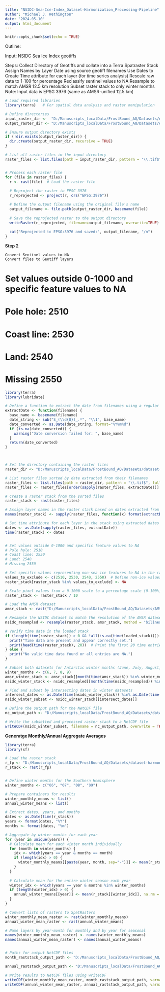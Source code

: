 ```yaml
---
title: "NSIDC-Sea-Ice-Index_Dataset-Harmonization_Processing-Pipeline"
author: "Michael J. Wethington"
date: "2024-05-10"
output: html_document
---
```



```r
knitr::opts_chunk$set(echo = TRUE)
```

Outline: 

Input: NSIDC Sea Ice Index geotiffs

Steps:
    Collect Directory of Geotiffs and collate into a Terra Spatraster Stack
    Assign Names by Layer Date using source geotiff filenames
    Use Dates to Create Time attribute for each layer (for time series analysis)
    Rescale raw data to 1-100 for percentage
    Reclassify sentinel values to NA
    Resample to match AMSR 12.5 km resolution
    Subset raster stack to only winter months
    Note: Input data is EPSG 3976 (same as AMSR-unified 12.5 km)

```r
# Load required libraries
library(terra)   # For spatial data analysis and raster manipulation

# Define directories
input_raster_dir <-  "D:/Manuscripts_localData/FrostBound_AQ/Datasets/dataset-harmonization/25km_Sea-Ice-Index/staged_epsg-3412"
output_raster_dir <- "D:/Manuscripts_localData/FrostBound_AQ/Datasets/dataset-harmonization/25km_Sea-Ice-Index/staged_epsg-3976"

# Ensure output directory exists
if (!dir.exists(output_raster_dir)) {
  dir.create(output_raster_dir, recursive = TRUE)
}

# List all raster files in the input directory
raster_files <- list.files(path = input_raster_dir, pattern = "\\.tif$", full.names = TRUE)


# Process each raster file
for (file in raster_files) {
  r <- rast(file)  # Load the raster file
  
  # Reproject the raster to EPSG 3976
  r_reprojected <- project(r, crs("EPSG:3976"))

  # Define the output filename using the original file's name
  output_filename <- file.path(output_raster_dir, basename(file))
  
  # Save the reprojected raster to the output directory
  writeRaster(r_reprojected, filename=output_filename, overwrite=TRUE)
  
  cat("Reprojected to EPSG:3976 and saved:", output_filename, "/n")
}

```



**Step 2** 

    Convert Sentinel values to NA
    Convert files to Geotiff layers

# Set values outside 0-1000 and specific feature values to NA
# Pole hole: 2510
# Coast line: 2530
# Land: 2540
# Missing 2550


```r

library(terra)
library(lubridate)

# Define a function to extract the date from filenames using a regular expression pattern
extractDate <- function(filename) {
  base_name <- basename(filename)
  date_string <- sub("S_(\\d{8})_.*", "\\1", base_name)
  date_converted <- as.Date(date_string, format="%Y%m%d")
  if (is.na(date_converted)) {
    warning("Date conversion failed for: ", base_name)
  }
  return(date_converted)
}



# Set the directory containing the raster files
raster_dir <- "D:/Manuscripts_localData/FrostBound_AQ/Datasets/dataset-harmonization/25km_Sea-Ice-Index/staged_epsg-3976"

# List raster files sorted by date extracted from their filenames
raster_files <- list.files(path = raster_dir, pattern = "\\.tif$", full.names = TRUE)
raster_files <- raster_files[order(sapply(raster_files, extractDate))]

# Create a raster stack from the sorted files
raster_stack <- rast(raster_files)

# Assign layer names in the raster stack based on dates extracted from filenames
names(raster_stack) <- sapply(raster_files, function(x) format(extractDate(x), "%Y-%m-%d"))

# Set time attribute for each layer in the stack using extracted dates
dates <- as.Date(sapply(raster_files, extractDate))
time(raster_stack) <- dates


# Set values outside 0-1000 and specific feature values to NA
# Pole hole: 2510
# Coast line: 2530
# Land: 2540
# Missing 2550

# Set specific values representing non-sea ice features to NA in the raster data
values_to_exclude <- c(2510, 2530, 2540, 2550)  # Define non-ice values
raster_stack[raster_stack %in% values_to_exclude] <- NA

# Scale pixel values from a 0-1000 scale to a percentage scale (0-100%)
raster_stack <- raster_stack / 10

# Load the AMSR dataset
amsr_stack <- rast("D:/Manuscripts_localData/FrostBound_AQ/Datasets/AMSR-Unified_12km/stack/AMSR-Unified_SIC_Full-Catalog_Time_Series_Subregions.nc")

# Resample the NSIDC dataset to match the resolution of the AMSR dataset using bilinear interpolation
nsidc_resampled <- resample(raster_stack, amsr_stack, method = "bilinear")

# Verify time data in the loaded stack
if (length(time(raster_stack)) > 0 && !all(is.na(time(loaded_stack)))) {
  print("Time data are present and appear correctly set.")
  print(head(time(raster_stack), 20))  # Print the first 20 time entries to verify
} else {
  print("No valid time data found or all entries are NA.")
}

# Subset both datasets for Antarctic winter months (June, July, August, September)
winter_months <- c(6, 7, 8, 9)
amsr_winter_stack <- amsr_stack[[month(time(amsr_stack)) %in% winter_months]]
nsidc_winter_stack <- nsidc_resampled[[month(time(nsidc_resampled)) %in% winter_months]]

# Find and subset by intersecting dates in winter datasets
intersect_dates <- as.Date(time(nsidc_winter_stack)) %in% as.Date(time(amsr_winter_stack))
nsidc_winter_subset <- nsidc_winter_stack[[intersect_dates]]

# Define the output path for the NetCDF file
nc_output_path <- "D:/Manuscripts_localData/FrostBound_AQ/Datasets/dataset-harmonization/25km_Sea-Ice-Index/stack/NSIDC-Sea-Ice-Index_25km_Continental_Harmonization.nc"

# Write the subsetted and processed raster stack to a NetCDF file
writeCDF(nsidc_winter_subset, filename = nc_output_path, overwrite = TRUE, varname="sea_ice_concentration", longname="Sea Ice Concentration")


```



**Generatge Monthly/Annual Aggregate Averages**

```r

library(terra)
library(sf)

# Load the raster stack
r_fp <- "D:/Manuscripts_localData/FrostBound_AQ/Datasets/dataset-harmonization/25km_Sea-Ice-Index/stack/NSIDC-Sea-Ice-Index_25km_Continental_Harmonization_Winter.nc"
r_stack <- rast(r_fp)


# Define winter months for the Southern Hemisphere
winter_months <- c("06", "07", "08", "09")

# Prepare containers for results
winter_monthly_means <- list()
annual_winter_means <- list()

# Extract dates, years, and months
dates <- as.Date(time(r_stack))
years <- format(dates, "%Y")
months <- format(dates, "%m")

# Aggregate by winter months for each year
for (year in unique(years)) {
  # Calculate mean for each winter month individually
  for (month in winter_months) {
    idx <- which(years == year & months == month)
    if (length(idx) > 0) {
      winter_monthly_means[[paste(year, month, sep="-")]] <- mean(r_stack[[idx]], na.rm = TRUE)
    }
  }
  
  # Calculate mean for the entire winter season each year
  winter_idx <- which(years == year & months %in% winter_months)
  if (length(winter_idx) > 0) {
    annual_winter_means[[year]] <- mean(r_stack[[winter_idx]], na.rm = TRUE)
  }
}

# Convert lists of rasters to SpatRasters
winter_monthly_mean_raster <- rast(winter_monthly_means)
annual_winter_mean_raster <- rast(annual_winter_means)

# Name layers by year-month for monthly and by year for seasonal
names(winter_monthly_mean_raster) <- names(winter_monthly_means)
names(annual_winter_mean_raster) <- names(annual_winter_means)


# Paths for output NetCDF files
month_raststack_output_path <- "D:/Manuscripts_localData/FrostBound_AQ/Datasets/dataset-harmonization/25km_Sea-Ice-Index/stack/substack/25km_Sea-Ice-Index_harmonization_winter_monthly_mean_extent.nc"

annual_raststack_output_path <- "D:/Manuscripts_localData/FrostBound_AQ/Datasets/dataset-harmonization/25km_Sea-Ice-Index/stack/substack/25km_Sea-Ice-Index_harmonization_winter_annual_mean_extent.nc"

# Write results to NetCDF files using writeCDF
writeCDF(winter_monthly_mean_raster, month_raststack_output_path, varname="Winter_Monthly_Mean_SIC", overwrite=TRUE)
writeCDF(annual_winter_mean_raster, annual_raststack_output_path, varname="Winter_Annual_Mean_SIC", overwrite=TRUE)


```




